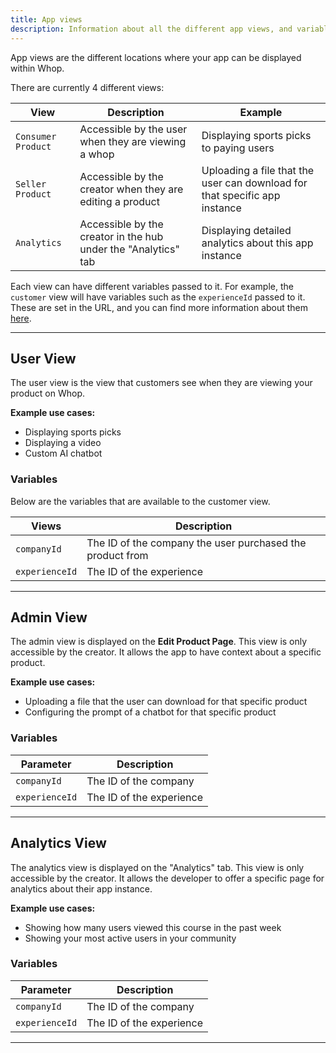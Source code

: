 ```yaml
---
title: App views
description: Information about all the different app views, and variables available to them.
---
```


App views are the different locations where your app can be displayed within Whop.

There are currently 4 different views:

| View               | Description                                                    | Example                                                                    |
| ------------------ | -------------------------------------------------------------- | -------------------------------------------------------------------------- |
| `Consumer Product` | Accessible by the user when they are viewing a whop            | Displaying sports picks to paying users                                    |
| `Seller Product`   | Accessible by the creator when they are editing a product      | Uploading a file that the user can download for that specific app instance |
| `Analytics`        | Accessible by the creator in the hub under the "Analytics" tab | Displaying detailed analytics about this app instance                      |

Each view can have different variables passed to it. For example, the `customer` view will have variables such as the `experienceId` passed to it. These are set in the URL, and you can find more information about them [here](/apps/seller-page#1-create-your-seller-page).

---

## User View

The user view is the view that customers see when they are viewing your product on Whop.

**Example use cases:**

- Displaying sports picks
- Displaying a video
- Custom AI chatbot

### Variables

Below are the variables that are available to the customer view.

| Views          | Description                                               |
| -------------- | --------------------------------------------------------- |
| `companyId`    | The ID of the company the user purchased the product from |
| `experienceId` | The ID of the experience                                  |

---

## Admin View

The admin view is displayed on the **Edit Product Page**. This view is only accessible by the creator. It allows the app to have context about a specific product.

**Example use cases:**

- Uploading a file that the user can download for that specific product
- Configuring the prompt of a chatbot for that specific product

### Variables

| Parameter      | Description              |
| -------------- | ------------------------ |
| `companyId`    | The ID of the company    |
| `experienceId` | The ID of the experience |

---

## Analytics View

The analytics view is displayed on the "Analytics" tab. This view is only accessible by the creator. It allows the developer to offer a specific page for analytics about their app instance.


**Example use cases:**

- Showing how many users viewed this course in the past week
- Showing your most active users in your community

### Variables

| Parameter      | Description              |
| -------------- | ------------------------ |
| `companyId`    | The ID of the company    |
| `experienceId` | The ID of the experience |

---